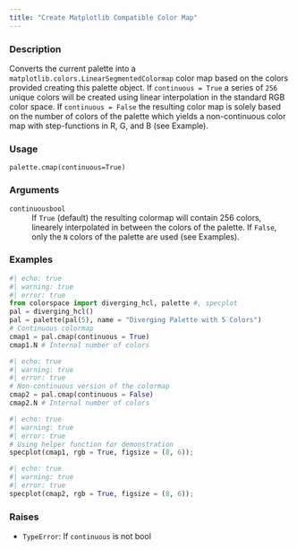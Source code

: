 ```yaml
---
title: "Create Matplotlib Compatible Color Map"
---
```


### Description

Converts the current palette into a
`matplotlib.colors.LinearSegmentedColormap` color map based on the
colors provided creating this palette object. If `continuous = True`
a series of `256` unique colors will be created using linear
interpolation in the standard RGB color space. If `continuous = False`
the resulting color map is solely based on the number of colors of
the palette which yields a non-continuous color map with step-functions
in R, G, and B (see Example).

### Usage

<pre><code class='language-python'>palette.cmap(continuous=True)</code></pre>

### Arguments

<dl class="pyp-list param-list">
  <dt style = "white-space: nowrap; font-family: monospace; vertical-align: top">
   <code id="colorspace.palettes.palette.cmap:continuous">continuous</code><code class="argument-class">bool</code>
  </dt>
 <dd>If `True` (default) the resulting colormap
will contain 256 colors, linearely interpolated in between
the colors of the palette. If `False`, only the `N` colors
of the palette are used (see Examples).</dd>
</dl>

### Examples

```python
#| echo: true
#| warning: true
#| error: true
from colorspace import diverging_hcl, palette #, specplot
pal = diverging_hcl()
pal = palette(pal(5), name = "Diverging Palette with 5 Colors")
# Continuous colormap
cmap1 = pal.cmap(continuous = True)
cmap1.N # Internal number of colors
```

```python
#| echo: true
#| warning: true
#| error: true
# Non-continuous version of the colormap
cmap2 = pal.cmap(continuous = False)
cmap2.N # Internal number of colors
```

```python
#| echo: true
#| warning: true
#| error: true
# Using helper function for demonstration
specplot(cmap1, rgb = True, figsize = (8, 6));
```

```python
#| echo: true
#| warning: true
#| error: true
specplot(cmap2, rgb = True, figsize = (8, 6));
```




### Raises

<ul class="python-raises">
<li><code class="text-warning">TypeError</code>: If `continuous` is not bool
</ul>

